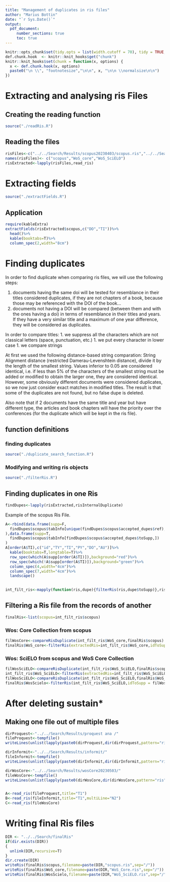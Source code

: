 ```yaml
---
title: "Management of duplicates in ris files"
author: "Marius Bottin"
date: "`r Sys.Date()`"
output: 
  pdf_document:
     number_sections: true
     toc: true
---
```



```r
knitr::opts_chunk$set(tidy.opts = list(width.cutoff = 70), tidy = TRUE, cache=F)
def.chunk.hook  <- knitr::knit_hooks$get("chunk")
knitr::knit_hooks$set(chunk = function(x, options) {
  x <- def.chunk.hook(x, options)
  paste0("\n \\", "footnotesize","\n\n", x, "\n\n \\normalsize\n\n")
})
```


# Extracting and analysing ris Files

## Creating the reading function
```r
source("./readRis.R")
```

## Reading the files

```r
risFiles<-c("../../Search/Results/scopus20230403/scopus.ris","../../Search/Results/wosCore20230403/wosCore.ris","../../Search/Results/wosSciELO20230403/savedrecs.ris")
names(risFiles)<- c("scopus","WoS_core","WoS_SciELO")
risExtracted<-lapply(risFiles,read_ris)
```

# Extracting fields

```r
source("./extractFields.R")
```

## Application

```r
require(kableExtra)
extractFields(risExtracted$scopus,c("DO","TI"))%>%
  head()%>%
  kable(booktabs=T)%>%
  column_spec(2,width="8cm")
```

# Finding duplicates

In order to find duplicate when comparing ris files, we will use the following steps:

1. documents having the same doi will be tested for resemblance in their titles considered duplicates, if they are not chapters of a book, because those may be referenced with the DOI of the book...
2. documents not having a DOI will be compared (between them and with the ones having a doi) in terms of resemblance in their titles and years. If they have a very similar title and a maximum of one year difference, they will be considered as duplicates.

In order to compare titles:
1. we suppress all the characters which are not classical letters (space, punctuation, etc.)
1. we put every character in lower case
1. we compare strings

At first we used the following distance-based string comparation: String Alignment distance (restricted Damerau-Levenshtein distance), divide it by the length of the smallest string. Values inferior to 0.05 are considered identical, i.e. if less than 5\% of the characters of the smallest string must be added or modified to obtain the larger one, they are considered identical.
However, some obviously different documents were considered duplicates, so we now just consider exact matches in modified titles.
The result is that some of the duplicates are not found, but no false dupe is deleted.


Also note that if 2 documents have the same title and year but have different type, the articles and book chapters will have the priority over the conferences (for the duplicate which will be kept in the ris file).

## function definitions

### finding duplicates

```r
source("./duplicate_search_function.R")
```

### Modifying and writing ris objects

```r
source("./filterRis.R")
```

## Finding duplicates in one Ris

```r
findDupes<-lapply(risExtracted,risInternalDuplicate)
```

Example of the scopus Ris File.

```r
A<-rbind(data.frame(supp=F,
  findDupes$scopus$tabInfo[unique(findDupes$scopus$accepted_dupes$ref),]
),data.frame(supp=T,
  findDupes$scopus$tabInfo[findDupes$scopus$accepted_dupes$toSupp,])
)
A[order(A$TI),c("id","TY","TI","PY","DO","AU")]%>%
  kable(booktabs=T,longtable=T)%>%
  row_spec(which(A$supp[order(A$TI)]),background="red")%>%
  row_spec(which(!A$supp[order(A$TI)]),background="green")%>%
  column_spec(4,width="4cm")%>%
  column_spec(7,width="4cm")%>%
  landscape()
 
```

```r
int_filt_ris<-mapply(function(ris,dupe){filterRis(ris,dupe$toSupp)},risExtracted,findDupes,SIMPLIFY = F)
```


## Filtering a Ris file from the records of another
```r
finalRis<-list(scopus=int_filt_ris$scopus)
```

### Wos: Core Collection from scopus

```r
filWosCore<-compareRisDuplicate(int_filt_ris$WoS_core,finalRis$scopus)
finalRis$WoS_core<-filterRis(extractedRis=int_filt_ris$WoS_core,idToSupp=filWosCore$toSupp)
```
### Wos: SciELO from scopus and WoS Core Collection

```r
filWosSciELO<-compareRisDuplicate(int_filt_ris$WoS_SciELO,finalRis$scopus)
int_filt_ris$WoS_SciELO<-filterRis(extractedRis=int_filt_ris$WoS_SciELO,idToSupp=filWosSciELO$toSupp)
filWosSciELO<-compareRisDuplicate(int_filt_ris$WoS_SciELO,finalRis$WoS_core)
finalRis$WosScielo<-filterRis(int_filt_ris$WoS_SciELO,idToSupp = filWosSciELO$toSupp)

```

# After deleting sustain\*


## Making one file out of multiple files
```r
dirProquest<-"../../Search/Results/proquest ana /"
fileProquest<-tempfile()
writeLines(unlist(lapply(paste0(dirProquest,dir(dirProquest,pattern="ris")),function(x)c(readLines(x),""))),con = fileProquest)

dirInformit<-"../../Search/Results/informit/"
fileInformit<-tempfile()
writeLines(unlist(lapply(paste0(dirInformit,dir(dirInformit,pattern="ris")),function(x)c(readLines(x),""))),con = fileInformit)

dirWosCore<-"../../Search/Results/wosCore20230503/"
fileWosCore<-tempfile()
writeLines(unlist(lapply(paste0(dirWosCore,dir(dirWosCore,pattern="ris")),function(x)c(readLines(x),""))),con = fileWosCore)


A<-read_ris(fileProquest,title="T1")
B<-read_ris(fileInformit,title="T1",multiLine="N2")
C<-read_ris(fileWosCore)
```



# Writing final Ris files

```r
DIR <- "../../Search/finalRis"
if(dir.exists(DIR))
{
  unlink(DIR,recursive=T)
}
dir.create(DIR)
writeRis(finalRis$scopus,filename=paste(DIR,"scopus.ris",sep="/"))
writeRis(finalRis$WoS_core,filename=paste(DIR,"WoS_Core.ris",sep="/"))
writeRis(finalRis$WosScielo,filename=paste(DIR,"WoS_SciELO.ris",sep="/"))
```


